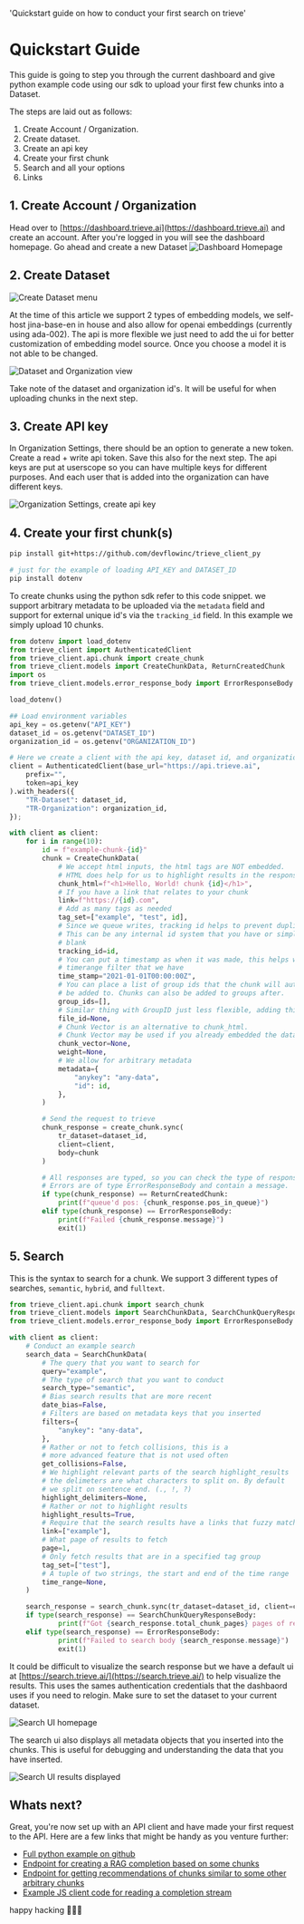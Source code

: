   'Quickstart guide on how to conduct your first search on trieve'

# Quickstart Guide

This guide is going to step you through the current dashboard and give python example code using our sdk to upload your first few chunks into a Dataset.

The steps are laid out as follows:

1. Create Account / Organization.
2. Create dataset.
3. Create an api key
4. Create your first chunk
5. Search and all your options
6. Links

## 1. Create Account / Organization

Head over to [https://dashboard.trieve.ai](https://dashboard.trieve.ai) and create an account.
After you're logged in you will see the dashboard homepage. Go ahead and create a new Dataset
![Dashboard Homepage](/dashboard.png)

## 2. Create Dataset

![Create Dataset menu](/dataset-types.png)

At the time of this article we support 2 types of embedding models, we self-host jina-base-en in house and also allow for openai embeddings (currently using ada-002). The api is more flexible we just need to add the ui for better customization of embedding model source. Once you choose a model it is not able to be changed.

![Dataset and Organization view](/org_and_dataset_ids.png)

Take note of the dataset and organization id's. It will be useful for when uploading chunks in the next step.

## 3. Create API key 

In Organization Settings, there should be an option to generate a new token. Create a read + write api token. Save this also for the next step. The api keys are put at userscope so you can have multiple keys for different purposes. And each user that is added into the organization can have different keys.

![Organization Settings, create api key](/api_key.png) 

## 4. Create your first chunk(s)


```sh
pip install git+https://github.com/devflowinc/trieve_client_py

# just for the example of loading API_KEY and DATASET_ID
pip install dotenv
```

To create chunks using the python sdk refer to this code snippet. we support arbitrary metadata to be uploaded via the `metadata` field and support for external unique id's via the `tracking_id` field.	In this example we simply upload 10 chunks.

```py
from dotenv import load_dotenv
from trieve_client import AuthenticatedClient
from trieve_client.api.chunk import create_chunk
from trieve_client.models import CreateChunkData, ReturnCreatedChunk
import os
from trieve_client.models.error_response_body import ErrorResponseBody

load_dotenv()

## Load environment variables
api_key = os.getenv("API_KEY")
dataset_id = os.getenv("DATASET_ID")
organization_id = os.getenv("ORGANIZATION_ID")

# Here we create a client with the api key, dataset id, and organization id
client = AuthenticatedClient(base_url="https://api.trieve.ai",
	prefix="",
	token=api_key
).with_headers({
	"TR-Dataset": dataset_id,
	"TR-Organization": organization_id,
});

with client as client:
	for i in range(10):
		id = f"example-chunk-{id}"
		chunk = CreateChunkData(
			# We accept html inputs, the html tags are NOT embedded.
			# HTML does help for us to highlight results in the response.
			chunk_html=f"<h1>Hello, World! chunk {id}</h1>",
			# If you have a link that relates to your chunk
			link=f"https://{id}.com",
			# Add as many tags as needed
			tag_set=["example", "test", id],
			# Since we queue writes, tracking id helps to prevent duplicates
			# This can be any internal id system that you have or simply left
			# blank
			tracking_id=id,
			# You can put a timestamp as when it was made, this helps with the
			# timerange filter that we have
			time_stamp="2021-01-01T00:00:00Z",
			# You can place a list of group ids that the chunk will automatically
			# be added to. Chunks can also be added to groups after.
			group_ids=[],
			# Similar thing with GroupID just less flexible, adding this chunk to a fileID
			file_id=None,
			# Chunk Vector is an alternative to chunk_html.
			# Chunk Vector may be used if you already embedded the data
			chunk_vector=None,
			weight=None,
			# We allow for arbitrary metadata
			metadata={
				"anykey": "any-data",
				"id": id,
			},
		)

		# Send the request to trieve
		chunk_response = create_chunk.sync(
			tr_dataset=dataset_id,
			client=client,
			body=chunk
		)

		# All responses are typed, so you can check the type of responses
		# Errors are of type ErrorResponseBody and contain a message.
		if type(chunk_response) == ReturnCreatedChunk:
			print(f"queue'd pos: {chunk_response.pos_in_queue}")
		elif type(chunk_response) == ErrorResponseBody:
			print(f"Failed {chunk_response.message}")
			exit(1)
```

## 5. Search

This is the syntax to search for a chunk. We support 3 different types of searches,
`semantic`, `hybrid`, and `fulltext`.

```py
from trieve_client.api.chunk import search_chunk
from trieve_client.models import SearchChunkData, SearchChunkQueryResponseBody
from trieve_client.models.error_response_body import ErrorResponseBody

with client as client:
	# Conduct an example search
	search_data = SearchChunkData(
		# The query that you want to search for
		query="example",
		# The type of search that you want to conduct
		search_type="semantic",
		# Bias search results that are more recent
		date_bias=False,
		# Filters are based on metadata keys that you inserted
		filters={
			"anykey": "any-data",
		},
		# Rather or not to fetch collisions, this is a
		# more advanced feature that is not used often
		get_collisions=False,
		# We highlight relevant parts of the search highlight_results
		# the delimeters are what characters to split on. By default
		# we split on sentence end. (., !, ?)
		highlight_delimiters=None,
		# Rather or not to highlight results
		highlight_results=True,
		# Require that the search results have a links that fuzzy match
		link=["example"],
		# What page of results to fetch
		page=1,
		# Only fetch results that are in a specified tag group
		tag_set=["test"],
		# A tuple of two strings, the start and end of the time range
		time_range=None,
	)

	search_response = search_chunk.sync(tr_dataset=dataset_id, client=client, body=search_data)
	if type(search_response) == SearchChunkQueryResponseBody:
			print(f"Got {search_response.total_chunk_pages} pages of results. Search results: {search_response}")
	elif type(search_response) == ErrorResponseBody:
			print(f"Failed to search body {search_response.message}")
			exit(1)
```

It could be difficult to visualize the search response but we have a default ui at [https://search.trieve.ai/](https://search.trieve.ai/) to help visualize the results. This uses the sames authentication credentials that the dashbaord uses if you need to relogin. Make sure to set the dataset to your current dataset.

![Search UI homepage](/search-ui.png) 

The search ui also displays all metadata objects that you inserted into the chunks. This is useful for debugging and understanding the data that you have inserted.

![Search UI results displayed](/search-ui-results.png)

## Whats next?

Great, you're now set up with an API client and have made your first request to the API. Here are a few links that might be handy as you venture further:

- [Full python example on github](https://github.com/devflowinc/trieve_client_py/blob/main/examples/upload_chunks_and_search.py)
- [Endpoint for creating a RAG completion based on some chunks](https://api.trieve.ai/redoc#tag/chunk/operation/generate_off_chunks)
- [Endpoint for getting recommendations of chunks similar to some other arbitrary chunks](https://api.trieve.ai/redoc#tag/chunk/operation/get_recommended_chunks)
- [Example JS client code for reading a completion stream](https://github.com/devflowinc/trieve/blob/main/search/src/components/ChatPopup.tsx#L45-L137)

happy hacking 🚀🚀🚀

